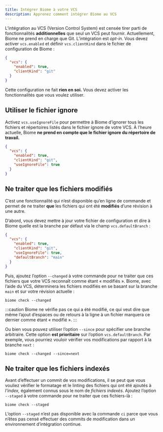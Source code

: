 ```yaml
---
title: Intégrer Biome à votre VCS
description: Apprenez comment intégrer Biome au VCS
---
```


L’intégration au VCS (Version Control System) est censée tirer parti de fonctionnalités **additionnelles** que seul un VCS peut fournir.
Actuellement, Biome ne prend en charge que Git.
L’intégration est *opt-in.*
Vous devez activer `vcs.enabled` et définir `vcs.clientKind` dans le fichier de configuration de Biome&nbsp;:

```json title="biome.json"
{
  "vcs": {
    "enabled": true,
    "clientKind": "git"
  }
}
```

Cette configuration ne fait **rien en soi.** Vous devez activer les fonctionnalités que vous voulez utiliser.

## Utiliser le fichier ignore

Activez `vcs.useIgnoreFile` pour permettre à Biome d’ignorer tous les fichiers et répertoires listés dans le fichier ignore de votre VCS.
À l’heure actuelle, Biome **ne prend en compte que le fichier ignore du répertoire de travail.**

```json title="biome.json" ins={5}
{
  "vcs": {
    "enabled": true,
    "clientKind": "git",
    "useIgnoreFile": true
  }
}
```

## Ne traiter que les fichiers modifiés

C’est une fonctionnalité qui n’est disponible qu’en ligne de commande et permet de ne traiter **que** les fichiers qui ont été **modifiés** d’une révision à une autre.

D’abord, vous devez mettre à jour votre fichier de configuration et dire à Biome quelle est la branche par défaut via le champ `vcs.defaultBranch`&nbsp;:

```json title="biome.json" ins={6}
{
  "vcs": {
    "enabled": true,
    "clientKind": "git",
    "useIgnoreFile": true,
    "defaultBranch": "main"
  }
}
```

Puis, ajoutez l’option `--changed` à votre commande pour ne traiter que ces fichiers que votre VCS reconnaît comme étant «&nbsp;modifiés&nbsp;». Biome, avec l’aide du VCS, déterminera les fichiers modifiés en se basant sur la branche `main` et sur votre révision actuelle&nbsp;:

```shell
biome check --changed
```

:::caution
Biome ne vérifie pas ce qui a été modifié, ce qui veut dire que même l’ajout d’espaces ou de retours à la ligne à un fichier marquera ce dernier comme étant «&nbsp;modifié&nbsp;».
:::

Ou bien vous pouvez utiliser l’option `--since` pour spécifier une branche arbitraire. Cette option **est prioritaire** sur l’option `vcs.defaultBranch`. Par exemple, vous pourriez vouloir vérifier vos modifications par rapport à la branche `next`&nbsp;:

```shell
biome check --changed --since=next
```

## Ne traiter que les fichiers indexés

Avant d’effectuer un commit de vos modifications, il se peut que vous vouliez vérifier le formatage et le linting des fichiers qui ont été ajoutés à _l’index,_ également connus sous le nom de _fichiers indexés_.
Ajoutez l’option `--staged` à votre commande pour ne traiter que ces fichiers-là&nbsp;:

```shell
biome check --staged
```

L’option `--staged` n’est pas disponible avec la commande `ci` parce que vous n’êtes pas censé effectuer des commits de modification dans un environnement d’intégration continue.
